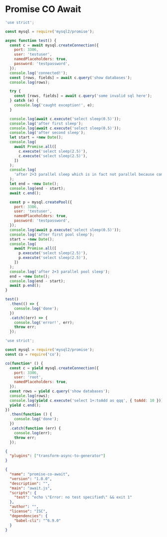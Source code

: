 
# Promise CO Await

<Tabs>
  <TabItem value='await.js' default>

```js
'use strict';

const mysql = require('mysql2/promise');

async function test() {
  const c = await mysql.createConnection({
    port: 3306,
    user: 'testuser',
    namedPlaceholders: true,
    password: 'testpassword',
  });
  console.log('connected!');
  const [rows, fields] = await c.query('show databases');
  console.log(rows);

  try {
    const [rows, fields] = await c.query('some invalid sql here');
  } catch (e) {
    console.log('caught exception!', e);
  }

  console.log(await c.execute('select sleep(0.5)'));
  console.log('after first sleep');
  console.log(await c.execute('select sleep(0.5)'));
  console.log('after second sleep');
  let start = +new Date();
  console.log(
    await Promise.all([
      c.execute('select sleep(2.5)'),
      c.execute('select sleep(2.5)'),
    ])
  );
  console.log(
    'after 2+3 parallel sleep which is in fact not parallel because commands are queued per connection'
  );
  let end = +new Date();
  console.log(end - start);
  await c.end();

  const p = mysql.createPool({
    port: 3306,
    user: 'testuser',
    namedPlaceholders: true,
    password: 'testpassword',
  });
  console.log(await p.execute('select sleep(0.5)'));
  console.log('after first pool sleep');
  start = +new Date();
  console.log(
    await Promise.all([
      p.execute('select sleep(2.5)'),
      p.execute('select sleep(2.5)'),
    ])
  );
  console.log('after 2+3 parallel pool sleep');
  end = +new Date();
  console.log(end - start);
  await p.end();
}

test()
  .then(() => {
    console.log('done');
  })
  .catch((err) => {
    console.log('error!', err);
    throw err;
  });
```

  </TabItem>
  <TabItem value='co.js' default>

```js
'use strict';

const mysql = require('mysql2/promise');
const co = require('co');

co(function* () {
  const c = yield mysql.createConnection({
    port: 3306,
    user: 'root',
    namedPlaceholders: true,
  });
  const rows = yield c.query('show databases');
  console.log(rows);
  console.log(yield c.execute('select 1+:toAdd as qqq', { toAdd: 10 }));
  yield c.end();
})
  .then(function () {
    console.log('done');
  })
  .catch(function (err) {
    console.log(err);
    throw err;
  });
```

  </TabItem>
  <TabItem value='.babelrc' default>

```json
{
  "plugins": ["transform-async-to-generator"]
}
```

  </TabItem>
  <TabItem value='package.json' default>

```json
{
  "name": "promise-co-await",
  "version": "1.0.0",
  "description": "",
  "main": "await.js",
  "scripts": {
    "test": "echo \"Error: no test specified\" && exit 1"
  },
  "author": "",
  "license": "ISC",
  "dependencies": {
    "babel-cli": "^6.9.0"
  }
}
```

  </TabItem>
</Tabs>
